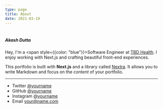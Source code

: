 ```yaml
---
type: page
title: About
date: 2021-03-19
---
```


# <h5>Akash Dutta</h5>

Hey, I'm a <span style={{color: "blue"}}>Software Engineer</span> at [TBD Health](https://www.tbd.health/).
I enjoy working with Next.js and crafting beautiful front-end experiences.

This portfolio is built with **Next.js** and a library called [Nextra](https://nextra.vercel.app/).
It allows you to write Markdown and focus on the _content_ of your portfolio.

---

- Twitter [@yourname](https://twitter.com/yourname)
- GitHub [@yourname](https://github.com/yourname)
- Instagram [@yourname](https://instagram.com/yourname)
- Email your@name.com
